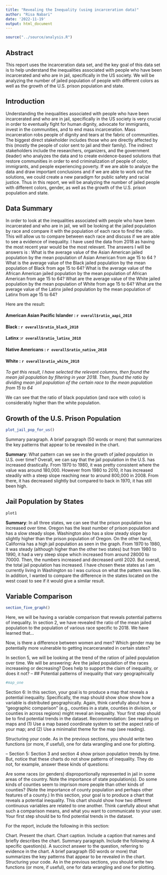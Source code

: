 ```yaml
---
title: "Revealing the Inequality (using incarceration data)"
author: "Risa Nabari"
date: '2022-11-19'
output: html_document
---
```


```r
source("../source/analysis.R")
```

## Abstract 
This report uses the incarceration data set, and the key goal of this data set is to help understand the inequalities associated with people who have been incarcerated and who are in jail, specifically in the US society. We will be analyzing the number of jailed population of people with different colors as well as the growth of the U.S. prison population and state. 


## Introduction 

Understanding the inequalities associated with people who have been incarcerated and who are in jail, specifically in the US society is very crucial in order to eventually fight for human dignity, advocate for immigrants, invest in the communities, and to end mass incarceration. Mass incarceration robs people of dignity and tears at the fabric of communities. The biggest direct stakeholder includes those who are directly affected by this (mostly the people of color sent to jail and their family). The indirect stakeholders include the researchers, organizers, and the government (leader) who analyzes the data and to create evidence-based solutions that restore communities in order to end criminalization of people of color, immigrants, and people experiencing poverty. If we are able to analyze the data and draw important conclusions and if we are able to work out the solutions, we could create a new paradigm for public safety and racial justice. Thus in this report, we will be analyzing the number of jailed people with different colors, gender, as well as the growth of the U.S. prison population and state. 

## Data Summary 
In order to look at the inequalities associated with people who have been incarcerated and who are in jail, we will be looking at the jailed population by race and compare it with the population of each race to find the ratio. This will allow us to compare between each race and discuss if we are able to see a evidence of inequality. I have used the data from 2018 as having the most recent year would be the most relevant. 
The answers I will be answers is :  What is the average value of the Asian American jailed population by the mean population of Asian American from age 15 to 64 ? What is the average value of the Black jailed population by the mean population of Black from age 15 to 64?
What is the average value of the African American jailed population by the mean population of African American from age 15 to 64? What are the average value of the White jailed population by the mean population of White from age 15 to 64? What are the average value of the Latinx jailed population by the mean population of Latinx from age 15 to 64?

Here are the result:

#### **American Asian Pacific Islander : `r overall$ratio_aapi_2018`**

#### **Black : `r overall$ratio_black_2018`**

#### **Latinx :`r overall$ratio_latinx_2018`**

#### **Native Americans : `r overall$ratio_native_2018`**

#### **White : `r overall$ratio_white_2018`**

_To get this result, I have selected the relevant columns, then found the mean jail population by filtering in year 2018. Then, found the ratio by dividing mean jail population of the certain race to the mean population from 15 to 64_

We can see that the ratio of black population (and race with color) is considerably higher than the white population. 

## Growth of the U.S. Prison Population
``` r
plot_jail_pop_for_us()
```
Summary paragraph. A brief paragraph (50 words or more) that summarizes the key patterns that appear to be revealed in the chart.

**Summary**: What pattern can we see in the growth of jailed population in U.S. over time?
Overall, we can say that the jail population in the U.S. has increased drastically. From 1970 to 1980, it was pretty consistent where the value was around 180,000. However from 1980 to 2010, it has increased steadily with a steep slope reaching near to around 800,000 in 2008. From there, it has decreased slightly but compared to back in 1970, it has still been high. 

## Jail Population by States
``` r
plot1
```
**Summary**: In all three states, we can see that the prison population has increased over time. Oregon has the least number of prison population and has a slow steady slope. Washington also has a slow steady slope by slightly higher than the prison population of Oregon. On the other hand, California has a high jail population as seen in the graph. From 1970 to 1980, it was steady (although higher than the other two states) but from 1980 to 1990, it had a very steep slope which increased from around 28000 to 70000. Then, the numbers increased and decreased until 2020. But overall, the total jail population has increased. I have chosen these states as I am currently living in Washington so I was curious on what the pattern was like. In addition, I wanted to compare the difference in the states located on the west coast to see if it would give a similar result. 

## Variable Comparison
``` r
section_five_graph()
```

Here, we will be having a variable comparison that reveals potential patterns of inequality. 
In section 2, we have revealed the ratio of the mean jailed population to the population of 
various race specific to 2018. We have learned that...

Now, is there a difference between women and men? Which gender may be potentially 
more vulnerable to getting incarceranated in certain states?



In section 5, we will be looking at the trend of the ration of jailed 
population over time. We will be answering: Are the jailed population of the races increaseing or decreasing?
Does help to support the claim of inequality, or does it not? 
--
## Potential patterns of inequality that vary geographically
``` r
#map_one
```

Section 6: <a map shows potential patterns of inequality that vary geographically>
  In this section, your goal is to produce a map that reveals a potential inequality.
Specifically, the map should show show show how a variable is distributed geographically. 
Again, think carefully about how a "geographic comparison" (e.g., counties in a state, counties in division, or counties in across regions) might reveal an inequality. 
Your first step should be to find potential trends in the dataset.  Recommendation: See reading on maps and (1)  Use a map based coordinate system to set the aspect ratio of your map; 
and (2) Use a minimalist theme for the map (see reading). 

Structuring your code. As in the previous sections, you should write two functions (or more, if useful), one for data wrangling and one for plotting.



--
Section 5: <variable comparison that reveals potential patterns of inequality>
Section 3 and section 4 show prison population trends by time. But, notice that these charts do not show patterns of inequality. They do not, for example, answer these kinds of questions:

Are some races (or genders) disproportionally represented in jail in some areas of the country. Note the importance of state population(s).
Do some kinds of counties seem to imprison more people than other kinds of counties? (Note the importance of county population and perhaps other features of a county.)
In this section, your goal is to produce a chart that reveals a potential inequality. This chart should show how two different continuous variables are related to one another. Think carefully about what such a comparison means, and what you want to communicate to your user. Your first step should be to find potential trends in the dataset.

For the report, include the following in this section: 

Chart. Present the chart.
Chart caption. Include a caption that names and briefly describes the chart.
Summary paragraph. Include the following: 
A specific question(s).
A succinct answer to the question, referring to evidence in the chart.
A brief paragraph (50 words or more) that summarizes the key patterns that appear to be revealed in the chart.
Structuring your code. As in the previous sections, you should write two functions (or more, if useful), one for data wrangling and one for plotting.